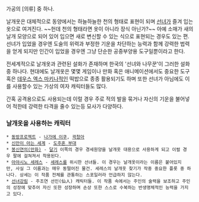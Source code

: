 가공의 [의류] 중 하나. 

날개옷은 대체적으로 동양에서는 하늘하늘한 천의 형태로 표현이 되며 [[선녀]]가 즐겨 입는 옷으로 여겨진다. ~~헌데 천의 형태라면 옷이 아니라 장식 아닌가?~~ 아예 소매가 새의 날개 모양으로 되어 있어 입으면 새로 변신할 수 있는 식으로 표현되는 경우도 있는 편. 선녀가 입었을 경우엔 도술의 위력과 부정한 기운을 차단하는 능력과 함께 강력한 법력을 얻게 되지만 인간이 입었을 경우엔 그냥 단순한 공중부양용 도구일뿐이라고 한다. 

전세계적으로 날개옷과 관련된 설화가 존재하며 한국의 '선녀와 나무꾼'이 그러한  설화 중 하나다. 현대에도 날개옷은 몇몇 게임이나 만화 혹은 애니메이션에서도 중요한 도구 혹은 [[데우스 엑스 마키나]]적인 떡밥으로 종종 활용되기도 하며 또한 선녀가 아님에도 이를 사용할수 있는 가상의 여자 캐릭터들도 많다.

간혹 공격용으로도 사용되는데 이럴 경우 주로 적의 발을 묶거나 자신의 기운을 불어넣어 적한테 강력한 타격을 줄수 있는등 묘사가 다양하다.
=== 날개옷을 사용하는 캐릭터 ===
 * [[동방프로젝트]] - [[나가에 이쿠]], [[곽청아]]
 * [[신만이 아는 세계]] - [[도주혼 부대]]
 * [[봉신연의(만화)]] - [[달기]] 이쪽의 경우 경세원양을 날개옷 대용으로 사용하게 되고 이럴 경우 팔에 걸쳐져서 착용된다.
 * [[아야시노 세레스]] - [[세레스]]를 위시한 선녀들. 이 경우는 날개옷이라는 이름은 붙어있지만, 사실 그 이름과는 매우 동떨어진 물건. 세레스의 날개옷 찾기가 작중 중요한 플롯 중 하나다. 상세는 이 작품 전체를 관통하는 스포일러라 언급하지 않는다. 
 * [[선녀강림]] - 주조연 선인(仙人) 캐릭터들. 이 작품 속에서는 주인의 술력을 보조하고 주인의 성장에 맞추어 자신 또한 성장하며 손상 또한 스스로 수복하는 반생명체적인 능력을 가지고 있다. 
